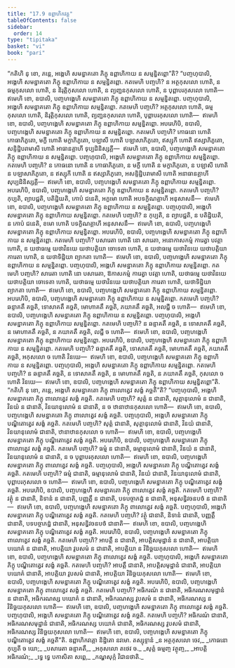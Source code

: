 ```yaml
---
title: "17.9 ឧព្ពាហិកវគ្គ"
tableOfContents: false
sidebar:
  order: 14
type: "tipitaka"
basket: "vi"
book: "pari"
---
```



<DynamicBreadcrumb />

<Division number="455" book="pari">

<Paragraph number="2107" book="pari">
“កតិហិ នុ ខោ, ភន្តេ, អង្គេហិ សមន្នាគតោ ភិក្ខុ ឧព្ពាហិកាយ ន សម្មន្និតព្ពោ”តិ?
</Paragraph>

<Paragraph number="2108" book="pari">
“បញ្ចហុបាលិ, អង្គេហិ សមន្នាគតោ ភិក្ខុ ឧព្ពាហិកាយ ន សម្មន្និតព្ពោ. កតមេហិ បញ្ចហិ? ន អត្ថកុសលោ ហោតិ, ន ធម្មកុសលោ ហោតិ, ន និរុត្តិកុសលោ ហោតិ, ន ព្យញ្ជនកុសលោ ហោតិ, ន បុព្ពាបរកុសលោ ហោតិ—  ឥមេហិ ខោ, ឧបាលិ, បញ្ចហង្គេហិ សមន្នាគតោ ភិក្ខុ ឧព្ពាហិកាយ ន សម្មន្និតព្ពោ. បញ្ចហុបាលិ, អង្គេហិ សមន្នាគតោ ភិក្ខុ ឧព្ពាហិកាយ សម្មន្និតព្ពោ. កតមេហិ បញ្ចហិ? អត្ថកុសលោ ហោតិ, ធម្មកុសលោ ហោតិ, និរុត្តិកុសលោ ហោតិ, ព្យញ្ជនកុសលោ ហោតិ, បុព្ពាបរកុសលោ ហោតិ—  ឥមេហិ ខោ, ឧបាលិ, បញ្ចហង្គេហិ សមន្នាគតោ ភិក្ខុ ឧព្ពាហិកាយ សម្មន្និតព្ពោ.
</Paragraph>

<Paragraph number="2109" book="pari">
អបរេហិបិ, ឧបាលិ, បញ្ចហង្គេហិ សមន្នាគតោ ភិក្ខុ ឧព្ពាហិកាយ ន សម្មន្និតព្ពោ. កតមេហិ បញ្ចហិ? កោធនោ ហោតិ កោធាភិភូតោ, មក្ខី ហោតិ មក្ខាភិភូតោ, បឡាសី ហោតិ បឡាសាភិភូតោ, ឥស្សុកី ហោតិ ឥស្សាភិភូតោ, សន្ទិដ្ឋិបរាមាសី ហោតិ អាធានគ្គាហី ទុប្បដិនិស្សគ្គី—  ឥមេហិ ខោ, ឧបាលិ, បញ្ចហង្គេហិ សមន្នាគតោ ភិក្ខុ ឧព្ពាហិកាយ ន សម្មន្និតព្ពោ. បញ្ចហុបាលិ, អង្គេហិ សមន្នាគតោ ភិក្ខុ ឧព្ពាហិកាយ សម្មន្និតព្ពោ. កតមេហិ បញ្ចហិ? ន កោធនោ ហោតិ ន កោធាភិភូតោ, ន មក្ខី ហោតិ ន មក្ខាភិភូតោ, ន បឡាសី ហោតិ ន បឡាសាភិភូតោ, ន ឥស្សុកី ហោតិ ន ឥស្សាភិភូតោ, អសន្ទិដ្ឋិបរាមាសី ហោតិ អនាធានគ្គាហី សុប្បដិនិស្សគ្គី—  ឥមេហិ ខោ, ឧបាលិ, បញ្ចហង្គេហិ សមន្នាគតោ ភិក្ខុ ឧព្ពាហិកាយ សម្មន្និតព្ពោ.
</Paragraph>

<Paragraph number="2110" book="pari">
អបរេហិបិ, ឧបាលិ, បញ្ចហង្គេហិ សមន្នាគតោ ភិក្ខុ ឧព្ពាហិកាយ ន សម្មន្និតព្ពោ. កតមេហិ បញ្ចហិ? កុប្បតិ, ព្យាបជ្ជតិ, បតិដ្ឋិយតិ, កោបំ ជនេតិ, អក្ខមោ ហោតិ អបទក្ខិណគ្គាហី អនុសាសនឹ—  ឥមេហិ ខោ, ឧបាលិ, បញ្ចហង្គេហិ សមន្នាគតោ ភិក្ខុ ឧព្ពាហិកាយ ន សម្មន្និតព្ពោ. បញ្ចហុបាលិ, អង្គេហិ សមន្នាគតោ ភិក្ខុ ឧព្ពាហិកាយ សម្មន្និតព្ពោ. កតមេហិ បញ្ចហិ? ន កុប្បតិ, ន ព្យាបជ្ជតិ, ន បតិដ្ឋិយតិ, ន កោបំ ជនេតិ, ខមោ ហោតិ បទក្ខិណគ្គាហី អនុសាសនឹ—  ឥមេហិ ខោ, ឧបាលិ, បញ្ចហង្គេហិ សមន្នាគតោ ភិក្ខុ ឧព្ពាហិកាយ សម្មន្និតព្ពោ.
</Paragraph>

<Paragraph number="2111" book="pari">
អបរេហិបិ, ឧបាលិ, បញ្ចហង្គេហិ សមន្នាគតោ ភិក្ខុ ឧព្ពាហិកាយ ន សម្មន្និតព្ពោ. កតមេហិ បញ្ចហិ? បសារេតា ហោតិ នោ សារេតា, អនោកាសកម្មំ ការេត្វា បវត្តា ហោតិ, ន យថាធម្មេ យថាវិនយេ យថាបត្តិយា ចោទេតា ហោតិ, ន យថាធម្មេ យថាវិនយេ យថាបត្តិយា ការេតា ហោតិ, ន យថាទិដ្ឋិយា ព្យាកតា ហោតិ—  ឥមេហិ ខោ, ឧបាលិ, បញ្ចហង្គេហិ សមន្នាគតោ ភិក្ខុ ឧព្ពាហិកាយ ន សម្មន្និតព្ពោ. បញ្ចហុបាលិ, អង្គេហិ សមន្នាគតោ ភិក្ខុ ឧព្ពាហិកាយ សម្មន្និតព្ពោ. កតមេហិ បញ្ចហិ? សារេតា ហោតិ នោ បសារេតា, ឱកាសកម្មំ ការេត្វា បវត្តា ហោតិ, យថាធម្មេ យថាវិនយេ យថាបត្តិយា ចោទេតា ហោតិ, យថាធម្មេ យថាវិនយេ យថាបត្តិយា ការេតា ហោតិ, យថាទិដ្ឋិយា ព្យាកតា ហោតិ—  ឥមេហិ ខោ, ឧបាលិ, បញ្ចហង្គេហិ សមន្នាគតោ ភិក្ខុ ឧព្ពាហិកាយ សម្មន្និតព្ពោ.
</Paragraph>

<Paragraph number="2112" book="pari">
អបរេហិបិ, ឧបាលិ, បញ្ចហង្គេហិ សមន្នាគតោ ភិក្ខុ ឧព្ពាហិកាយ ន សម្មន្និតព្ពោ. កតមេហិ បញ្ចហិ? ឆន្ទាគតឹ គច្ឆតិ, ទោសាគតឹ គច្ឆតិ, មោហាគតឹ គច្ឆតិ, ភយាគតឹ គច្ឆតិ, អលជ្ជី ច ហោតិ—  ឥមេហិ ខោ, ឧបាលិ, បញ្ចហង្គេហិ សមន្នាគតោ ភិក្ខុ ឧព្ពាហិកាយ ន សម្មន្និតព្ពោ. បញ្ចហុបាលិ, អង្គេហិ សមន្នាគតោ ភិក្ខុ ឧព្ពាហិកាយ សម្មន្និតព្ពោ. កតមេហិ បញ្ចហិ? ន ឆន្ទាគតឹ គច្ឆតិ, ន ទោសាគតឹ គច្ឆតិ, ន មោហាគតឹ គច្ឆតិ, ន ភយាគតឹ គច្ឆតិ, លជ្ជី ច ហោតិ—  ឥមេហិ ខោ, ឧបាលិ, បញ្ចហង្គេហិ សមន្នាគតោ ភិក្ខុ ឧព្ពាហិកាយ សម្មន្និតព្ពោ.
</Paragraph>

<Paragraph number="2113" book="pari">
អបរេហិបិ, ឧបាលិ, បញ្ចហង្គេហិ សមន្នាគតោ ភិក្ខុ ឧព្ពាហិកាយ ន សម្មន្និតព្ពោ. កតមេហិ បញ្ចហិ? ឆន្ទាគតឹ គច្ឆតិ, ទោសាគតឹ គច្ឆតិ, មោហាគតឹ គច្ឆតិ, ភយាគតឹ គច្ឆតិ, អកុសលោ ច ហោតិ វិនយេ—  ឥមេហិ ខោ, ឧបាលិ, បញ្ចហង្គេហិ សមន្នាគតោ ភិក្ខុ ឧព្ពាហិកាយ ន សម្មន្និតព្ពោ. បញ្ចហុបាលិ, អង្គេហិ សមន្នាគតោ ភិក្ខុ ឧព្ពាហិកាយ សម្មន្និតព្ពោ. កតមេហិ បញ្ចហិ? ន ឆន្ទាគតឹ គច្ឆតិ, ន ទោសាគតឹ គច្ឆតិ, ន មោហាគតឹ គច្ឆតិ, ន ភយាគតឹ គច្ឆតិ, កុសលោ ច ហោតិ វិនយេ—  ឥមេហិ ខោ, ឧបាលិ, បញ្ចហង្គេហិ សមន្នាគតោ ភិក្ខុ ឧព្ពាហិកាយ សម្មន្និតព្ពោ”តិ.
</Paragraph>

</Division>
<Division number="456" book="pari">

<Paragraph number="2114" book="pari">
“កតិហិ នុ ខោ, ភន្តេ, អង្គេហិ សមន្នាគតោ ភិក្ខុ ពាលោត្វេវ សង្ខំ គច្ឆតី”តិ?
</Paragraph>

<Paragraph number="2115" book="pari">
“បញ្ចហុបាលិ, អង្គេហិ សមន្នាគតោ ភិក្ខុ ពាលោត្វេវ សង្ខំ គច្ឆតិ. កតមេហិ បញ្ចហិ? សុត្តំ ន ជានាតិ, សុត្តានុលោមំ ន ជានាតិ, វិនយំ ន ជានាតិ, វិនយានុលោមំ ន ជានាតិ, ន ច ឋានាឋានកុសលោ ហោតិ—  ឥមេហិ ខោ, ឧបាលិ, បញ្ចហង្គេហិ សមន្នាគតោ ភិក្ខុ ពាលោត្វេវ សង្ខំ គច្ឆតិ. បញ្ចហុបាលិ, អង្គេហិ សមន្នាគតោ ភិក្ខុ បណ្ឌិតោត្វេវ សង្ខំ គច្ឆតិ. កតមេហិ បញ្ចហិ? សុត្តំ ជានាតិ, សុត្តានុលោមំ ជានាតិ, វិនយំ ជានាតិ, វិនយានុលោមំ ជានាតិ, ឋានាឋានកុសលោ ច ហោតិ—  ឥមេហិ ខោ, ឧបាលិ, បញ្ចហង្គេហិ សមន្នាគតោ ភិក្ខុ បណ្ឌិតោត្វេវ សង្ខំ គច្ឆតិ.
</Paragraph>

<Paragraph number="2116" book="pari">
អបរេហិបិ, ឧបាលិ, បញ្ចហង្គេហិ សមន្នាគតោ ភិក្ខុ ពាលោត្វេវ សង្ខំ គច្ឆតិ. កតមេហិ បញ្ចហិ? ធម្មំ ន ជានាតិ, ធម្មានុលោមំ ជានាតិ, វិនយំ ន ជានាតិ, វិនយានុលោមំ ន ជានាតិ, ន ច បុព្ពាបរកុសលោ ហោតិ—  ឥមេហិ ខោ, ឧបាលិ, បញ្ចហង្គេហិ សមន្នាគតោ ភិក្ខុ ពាលោត្វេវ សង្ខំ គច្ឆតិ. បញ្ចហុបាលិ, អង្គេហិ សមន្នាគតោ ភិក្ខុ បណ្ឌិតោត្វេវ សង្ខំ គច្ឆតិ. កតមេហិ បញ្ចហិ? ធម្មំ ជានាតិ, ធម្មានុលោមំ ជានាតិ, វិនយំ ជានាតិ, វិនយានុលោមំ ជានាតិ, បុព្ពាបរកុសលោ ច ហោតិ—  ឥមេហិ ខោ, ឧបាលិ, បញ្ចហង្គេហិ សមន្នាគតោ ភិក្ខុ បណ្ឌិតោត្វេវ សង្ខំ គច្ឆតិ.
</Paragraph>

<Paragraph number="2117" book="pari">
អបរេហិបិ, ឧបាលិ, បញ្ចហង្គេហិ សមន្នាគតោ ភិក្ខុ ពាលោត្វេវ សង្ខំ គច្ឆតិ. កតមេហិ បញ្ចហិ? វត្ថុំ ន ជានាតិ, និទានំ ន ជានាតិ, បញ្ញត្តឹ ន ជានាតិ, បទបច្ចាភដ្ឋំ ន ជានាតិ, អនុសន្ធិវចនបថំ ន ជានាតិ—  ឥមេហិ ខោ, ឧបាលិ, បញ្ចហង្គេហិ សមន្នាគតោ ភិក្ខុ ពាលោត្វេវ សង្ខំ គច្ឆតិ. បញ្ចហុបាលិ, អង្គេហិ សមន្នាគតោ ភិក្ខុ បណ្ឌិតោត្វេវ សង្ខំ គច្ឆតិ. កតមេហិ បញ្ចហិ? វត្ថុំ ជានាតិ, និទានំ ជានាតិ, បញ្ញត្តឹ ជានាតិ, បទបច្ចាភដ្ឋំ ជានាតិ, អនុសន្ធិវចនបថំ ជានាតិ—  ឥមេហិ ខោ, ឧបាលិ, បញ្ចហង្គេហិ សមន្នាគតោ ភិក្ខុ បណ្ឌិតោត្វេវ សង្ខំ គច្ឆតិ.
</Paragraph>

<Paragraph number="2118" book="pari">
អបរេហិបិ, ឧបាលិ, បញ្ចហង្គេហិ សមន្នាគតោ ភិក្ខុ ពាលោត្វេវ សង្ខំ គច្ឆតិ. កតមេហិ បញ្ចហិ? អាបត្តឹ ន ជានាតិ, អាបត្តិសមុដ្ឋានំ ន ជានាតិ, អាបត្តិយា បយោគំ ន ជានាតិ, អាបត្តិយា វូបសមំ ន ជានាតិ, អាបត្តិយា ន វិនិច្ឆយកុសលោ ហោតិ—  ឥមេហិ ខោ, ឧបាលិ, បញ្ចហង្គេហិ សមន្នាគតោ ភិក្ខុ ពាលោត្វេវ សង្ខំ គច្ឆតិ. បញ្ចហុបាលិ, អង្គេហិ សមន្នាគតោ ភិក្ខុ បណ្ឌិតោត្វេវ សង្ខំ គច្ឆតិ. កតមេហិ បញ្ចហិ? អាបត្តឹ ជានាតិ, អាបត្តិសមុដ្ឋានំ ជានាតិ, អាបត្តិយា បយោគំ ជានាតិ, អាបត្តិយា វូបសមំ ជានាតិ, អាបត្តិយា វិនិច្ឆយកុសលោ ហោតិ—  ឥមេហិ ខោ, ឧបាលិ, បញ្ចហង្គេហិ សមន្នាគតោ ភិក្ខុ បណ្ឌិតោត្វេវ សង្ខំ គច្ឆតិ.
</Paragraph>

<Paragraph number="2119" book="pari">
អបរេហិបិ, ឧបាលិ, បញ្ចហង្គេហិ សមន្នាគតោ ភិក្ខុ ពាលោត្វេវ សង្ខំ គច្ឆតិ. កតមេហិ បញ្ចហិ? អធិករណំ ន ជានាតិ, អធិករណសមុដ្ឋានំ ន ជានាតិ, អធិករណស្ស បយោគំ ន ជានាតិ, អធិករណស្ស វូបសមំ ន ជានាតិ, អធិករណស្ស ន វិនិច្ឆយកុសលោ ហោតិ—  ឥមេហិ ខោ, ឧបាលិ, បញ្ចហង្គេហិ សមន្នាគតោ ភិក្ខុ ពាលោត្វេវ សង្ខំ គច្ឆតិ. បញ្ចហុបាលិ, អង្គេហិ សមន្នាគតោ ភិក្ខុ បណ្ឌិតោត្វេវ សង្ខំ គច្ឆតិ. កតមេហិ បញ្ចហិ? អធិករណំ ជានាតិ, អធិករណសមុដ្ឋានំ ជានាតិ, អធិករណស្ស បយោគំ ជានាតិ, អធិករណស្ស វូបសមំ ជានាតិ, អធិករណស្ស វិនិច្ឆយកុសលោ ហោតិ—  ឥមេហិ ខោ, ឧបាលិ, បញ្ចហង្គេហិ សមន្នាគតោ ភិក្ខុ បណ្ឌិតោត្វេវ សង្ខំ គច្ឆតី”តិ.

</Paragraph>
</Division>

<Paragraph number="2120" type="center" book="pari">
ឧព្ពាហិកវគ្គោ និដ្ឋិតោ នវមោ.



</Paragraph>

<Paragraph number="2121" type="center" book="pari">
តស្សុទ្ទានំ


</Paragraph>

<Paragraph number="2122" type="verses" book="pari">
_ន អត្ថកុសលោ ចេវ,_  
_កោធនោ កុប្បតី ច យោ;_  
_បសារេតា ឆន្ទាគតឹ,_  
_អកុសលោ តថេវ ច._  

</Paragraph>

<Paragraph number="2123" type="verses" book="pari">
_សុត្តំ ធម្មញ្ច វត្ថុញ្ច,_  
_អាបត្តិ អធិករណំ;_  
_ទ្វេ ទ្វេ បកាសិតា សព្ពេ,_  
_កណ្ហសុក្កំ វិជានថាតិ._
</Paragraph>